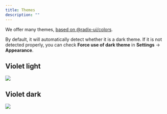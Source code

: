 ```yaml
---
title: Themes
description: ""
---
```



We offer many themes, [based on @radix-ui/colors](https://www.radix-ui.com/colors/docs/palette-composition/scales).

By default, it will automatically detect whether it is a dark theme. If it is not detected properly, you can check **Force use of dark theme** in **Settings** -> **Appearance**.

## Violet light

<Img src="/violet_light.png" />

## Violet dark

<Img src="/violet_dark.png" />

